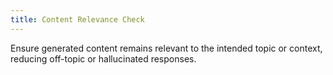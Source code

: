 ```yaml
---
title: Content Relevance Check
---
```


Ensure generated content remains relevant to the intended topic or context, reducing off-topic or hallucinated responses. 